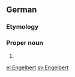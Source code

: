 {{wikipedia|lang=de}}
==German==

===Etymology===
{{rfe|"Engel (Angel) + Beraht (Bright)"?}}

===Proper noun===
{{infl|de|proper noun}}

# {{given name|male|lang=de}}
{{count page|[[Wiktionary:Page count]]}}

[[el:Engelbert]]
[[sv:Engelbert]]